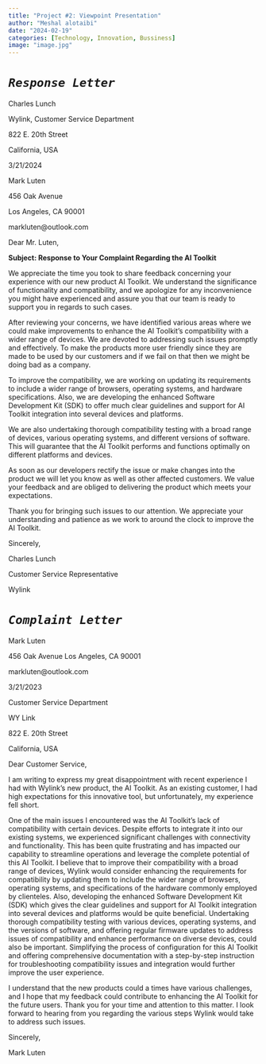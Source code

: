 ```yaml
---
title: "Project #2: Viewpoint Presentation"
author: "Meshal alotaibi"
date: "2024-02-19"
categories: [Technology, Innovation, Bussiness]
image: "image.jpg"
---
```


# *`Response Letter`*

Charles Lunch

Wylink, Customer Service Department

822 E. 20th Street

California, USA

3/21/2024

Mark Luten

456 Oak Avenue

Los Angeles, CA 90001

markluten\@outlook.com

Dear Mr. Luten,

**Subject: Response to Your Complaint Regarding the AI Toolkit**

We appreciate the time you took to share feedback concerning your experience with our new product AI Toolkit. We understand the significance of functionality and compatibility, and we apologize for any inconvenience you might have experienced and assure you that our team is ready to support you in regards to such cases.

After reviewing your concerns, we have identified various areas where we could make improvements to enhance the AI Toolkit's compatibility with a wider range of devices. We are devoted to addressing such issues promptly and effectively. To make the products more user friendly since they are made to be used by our customers and if we fail on that then we might be doing bad as a company.

To improve the compatibility, we are working on updating its requirements to include a wider range of browsers, operating systems, and hardware specifications. Also, we are developing the enhanced Software Development Kit (SDK) to offer much clear guidelines and support for AI Toolkit integration into several devices and platforms.

We are also undertaking thorough compatibility testing with a broad range of devices, various operating systems, and different versions of software. This will guarantee that the AI Toolkit performs and functions optimally on different platforms and devices.

As soon as our developers rectify the issue or make changes into the product we will let you know as well as other affected customers. We value your feedback and are obliged to delivering the product which meets your expectations.

Thank you for bringing such issues to our attention. We appreciate your understanding and patience as we work to around the clock to improve the AI Toolkit.

Sincerely,

Charles Lunch

Customer Service Representative

Wylink

# ***`Complaint Letter`***

Mark Luten

456 Oak Avenue Los Angeles, CA 90001

markluten\@outlook.com

3/21/2023

Customer Service Department

WY Link

822 E. 20th Street

California, USA

Dear Customer Service,

I am writing to express my great disappointment with recent experience I had with Wylink's new product, the AI Toolkit. As an existing customer, I had high expectations for this innovative tool, but unfortunately, my experience fell short.

One of the main issues I encountered was the AI Toolkit's lack of compatibility with certain devices. Despite efforts to integrate it into our existing systems, we experienced significant challenges with connectivity and functionality. This has been quite frustrating and has impacted our capability to streamline operations and leverage the complete potential of this AI Toolkit. I believe that to improve their compatibility with a broad range of devices, Wylink would consider enhancing the requirements for compatibility by updating them to include the wider range of browsers, operating systems, and specifications of the hardware commonly employed by clienteles. Also, developing the enhanced Software Development Kit (SDK) which gives the clear guidelines and support for AI Toolkit integration into several devices and platforms would be quite beneficial. Undertaking thorough compatibility testing with various devices, operating systems, and the versions of software, and offering regular firmware updates to address issues of compatibility and enhance performance on diverse devices, could also be important. Simplifying the process of configuration for this AI Toolkit and offering comprehensive documentation with a step-by-step instruction for troubleshooting compatibility issues and integration would further improve the user experience.

I understand that the new products could a times have various challenges, and I hope that my feedback could contribute to enhancing the AI Toolkit for the future users. Thank you for your time and attention to this matter. I look forward to hearing from you regarding the various steps Wylink would take to address such issues.

Sincerely,

Mark Luten
